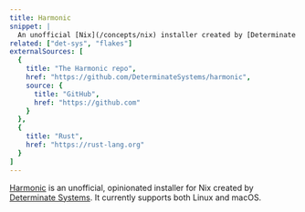 ```yaml
---
title: Harmonic
snippet: |
  An unofficial [Nix](/concepts/nix) installer created by [Determinate Systems](/concepts/det-sys)
related: ["det-sys", "flakes"]
externalSources: [
  {
    title: "The Harmonic repo",
    href: "https://github.com/DeterminateSystems/harmonic",
    source: {
      title: "GitHub",
      href: "https://github.com"
    }
  },
  {
    title: "Rust",
    href: "https://rust-lang.org"
  }
]
---
```


[Harmonic] is an unofficial, opinionated installer for Nix created by [Determinate Systems][ds]. It currently supports both Linux and macOS.

<Brief id="harmonic-differences" />

[ds]: https://determinate.systems
[harmonic]: /concepts/harmonic
